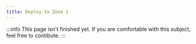 ```yaml
---
title: Deploy to Zone 1
---
```


:::info
This page isn't finished yet. If you are comfortable with this subject, feel free to contibute.
:::